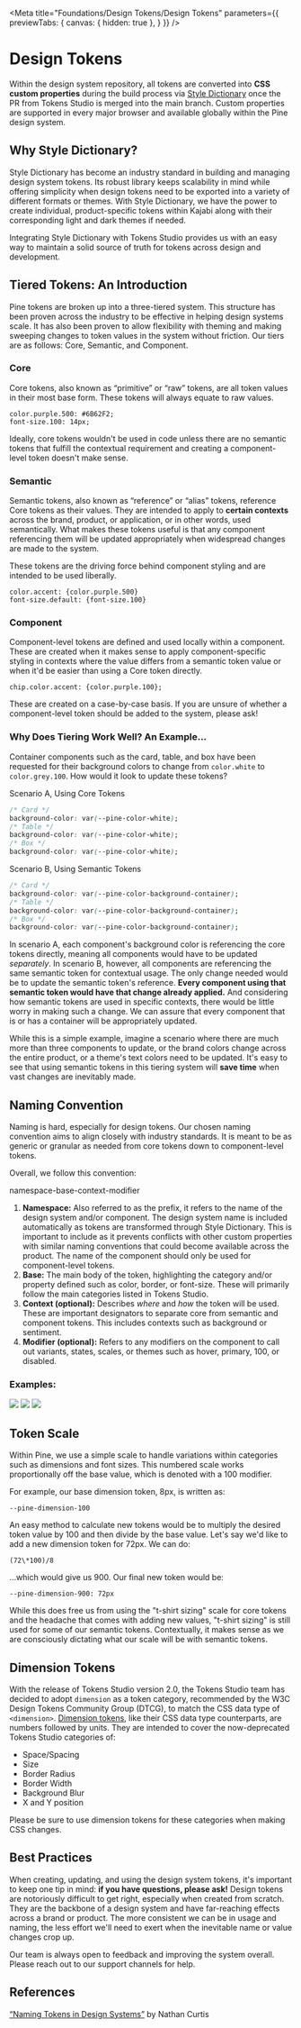 
<Meta title="Foundations/Design Tokens/Design Tokens"  parameters={{ previewTabs: { canvas: { hidden: true }, } }} />

# Design Tokens

Within the design system repository, all tokens are converted into **CSS custom properties** during the build process via [Style Dictionary](https://amzn.github.io/style-dictionary/#/README) once the PR from Tokens Studio is merged into the main branch. Custom properties are supported in every major browser and available globally within the Pine design system.

## Why Style Dictionary?

Style Dictionary has become an industry standard in building and managing design system tokens. Its robust library keeps scalability in mind while offering simplicity when design tokens need to be exported into a variety of different formats or themes. With Style Dictionary, we have the power to create individual, product-specific tokens within Kajabi along with their corresponding light and dark themes if needed.

Integrating Style Dictionary with Tokens Studio provides us with an easy way to maintain a solid source of truth for tokens across design and development.

## Tiered Tokens: An Introduction

Pine tokens are broken up into a three-tiered system. This structure has been proven across the industry to be effective in helping design systems scale. It has also been proven to allow flexibility with theming and making sweeping changes to token values in the system without friction. Our tiers are as follows: Core, Semantic, and Component.

### Core

Core tokens, also known as “primitive” or “raw” tokens, are all token values in their most base form. These tokens will always equate to raw values.

```
color.purple.500: #6B62F2;
font-size.100: 14px;
```

Ideally, core tokens wouldn't be used in code unless there are no semantic tokens that fulfill the contextual requirement and creating a component-level token doesn't make sense.

### Semantic

Semantic tokens, also known as “reference” or “alias” tokens, reference Core tokens as their values. They are intended to apply to **certain contexts** across the brand, product, or application, or in other words, used semantically. What makes these tokens useful is that any component referencing them will be updated appropriately when widespread changes are made to the system.

These tokens are the driving force behind component styling and are intended to be used liberally.

```
color.accent: {color.purple.500}
font-size.default: {font-size.100}
```

### Component

Component-level tokens are defined and used locally within a component. These are created when it makes sense to apply component-specific styling in contexts where the value differs from a semantic token value or when it'd be easier than using a Core token directly.

```
chip.color.accent: {color.purple.100};
```

These are created on a case-by-case basis. If you are unsure of whether a component-level token should be added to the system, please ask!

### Why Does Tiering Work Well? An Example…

Container components such as the card, table, and box have been requested for their background colors to change from `color.white` to `color.grey.100`. How would it look to update these tokens?

Scenario A, Using Core Tokens

```css
/* Card */
background-color: var(--pine-color-white);
/* Table */
background-color: var(--pine-color-white);
/* Box */
background-color: var(--pine-color-white);
```

Scenario B, Using Semantic Tokens

```css
/* Card */
background-color: var(--pine-color-background-container);
/* Table */
background-color: var(--pine-color-background-container);
/* Box */
background-color: var(--pine-color-background-container);
```

In scenario A, each component's background color is referencing the core tokens directly, meaning all components would have to be updated _separately_. In scenario B, however, all components are referencing the same semantic token for contextual usage. The only change needed would be to update the semantic token's reference. **Every component using that semantic token would have that change already applied.** And considering how semantic tokens are used in specific contexts, there would be little worry in making such a change. We can assure that every component that is or has a container will be appropriately updated.

While this is a simple example, imagine a scenario where there are much more than three components to update, or the brand colors change across the entire product, or a theme's text colors need to be updated. It's easy to see that using semantic tokens in this tiering system will **save time** when vast changes are inevitably made.

## Naming Convention

Naming is hard, especially for design tokens. Our chosen naming convention aims to align closely with industry standards. It is meant to be as generic or granular as needed from core tokens down to component-level tokens.

Overall, we follow this convention:

namespace-base-context-modifier

1. **Namespace:** Also referred to as the prefix, it refers to the name of the design system and/or component. The design system name is included automatically as tokens are transformed through Style Dictionary. This is important to include as it prevents conflicts with other custom properties with similar naming conventions that could become available across the product. The name of the component should only be used for component-level tokens.
2. **Base:** The main body of the token, highlighting the category and/or property defined such as color, border, or font-size. These will primarily follow the main categories listed in Tokens Studio.
3. **Context (optional):** Describes _where_ and _how_ the token will be used. These are important designators to separate core from semantic and component tokens. This includes contexts such as background or sentiment.
4. **Modifier (optional):** Refers to any modifiers on the component to call out variants, states, scales, or themes such as hover, primary, 100, or disabled.

### Examples:

<img src={TokenExample1} />
<img src={TokenExample2} />
<img src={TokenExample3} />

## Token Scale

Within Pine, we use a simple scale to handle variations within categories such as dimensions and font sizes. This numbered scale works proportionally off the base value, which is denoted with a 100 modifier.

For example, our base dimension token, 8px, is written as:

`--pine-dimension-100`

An easy method to calculate new tokens would be to multiply the desired token value by 100 and then divide by the base value. Let's say we'd like to add a new dimension token for 72px. We can do:

`(72\*100)/8`

…which would give us 900. Our final new token would be:

`--pine-dimension-900: 72px`

While this does free us from using the "t-shirt sizing" scale for core tokens and the headache that comes with adding new values, "t-shirt sizing" is still used for some of our semantic tokens. Contextually, it makes sense as we are consciously dictating what our scale will be with semantic tokens.

## Dimension Tokens

With the release of Tokens Studio version 2.0, the Tokens Studio team has decided to adopt `dimension` as a token category, recommended by the W3C Design Tokens Community Group (DTCG), to match the CSS data type of `<dimension>`. [Dimension tokens](https://docs.tokens.studio/token-types/token-type-dimension), like their CSS data type counterparts, are numbers followed by units. They are intended to cover the now-deprecated Tokens Studio categories of:

- Space/Spacing
- Size
- Border Radius
- Border Width
- Background Blur
- X and Y position

Please be sure to use dimension tokens for these categories when making CSS changes.

## Best Practices

When creating, updating, and using the design system tokens, it's important to keep one tip in mind: **if you have questions, please ask!** Design tokens are notoriously difficult to get right, especially when created from scratch. They are the backbone of a design system and have far-reaching effects across a brand or product. The more consistent we can be in usage and naming, the less effort we'll need to exert when the inevitable name or value changes crop up.

Our team is always open to feedback and improving the system overall. Please reach out to our support channels for help.

## References

[“Naming Tokens in Design Systems”](https://medium.com/eightshapes-llc/naming-tokens-in-design-systems-9e86c7444676) by Nathan Curtis
